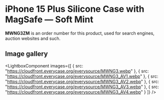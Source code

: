 
# iPhone 15 Plus Silicone Case with MagSafe — Soft Mint

<Callout type='info' emoji='👉🏻'>**MWNG3ZM** is an order number for this product, used for search engines, auction websites and such.</Callout>

## Image gallery

<LightboxComponent
    images={[
      {
        src: "https://cloudfront.everycase.org/everysource/MWNG3.webp"
      },
      {
        src: "https://cloudfront.everycase.org/everysource/MWNG3_AV1.webp"
      },
      {
        src: "https://cloudfront.everycase.org/everysource/MWNG3_AV2.webp"
      },
      {
        src: "https://cloudfront.everycase.org/everysource/MWNG3_AV3.webp"
      },
      {
        src: "https://cloudfront.everycase.org/everysource/MWNG3_AV4.webp"
      }
    ]}
  />
